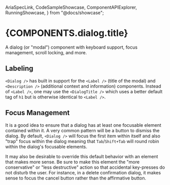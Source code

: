   AriaSpecLink,
  CodeSampleShowcase,
  ComponentAPIExplorer,
  RunningShowcase,
} from "@docs/showcase";


# {COMPONENTS.dialog.title}

A dialog (or "modal") component with keyboard support, focus management, scroll locking, and more.

<RunningShowcase source={ProcessedBasicExample} class={COMPONENTS.dialog.color}>
  <DialogBasicExample />
</RunningShowcase>

## Labeling

`<Dialog />` has built in support for the `<Label />` (title of the modal) and `<Description />`
(additional context and information) components. Instead of `<Label />`, one may use the
`<DialogTitle />` which uses a better default tag of `h1` but is otherwise identical to `<Label />`.

<CodeSampleShowcase source={ProcessedWithCustomLabelExample} />

## Focus Management

It is a good idea to ensure that a dialog has at least one focusable element contained within it. A
very common pattern will be a button to dismiss the dialog. By default, `<Dialog />` will focus the
first item within itself and also "trap" focus within the dialog meaning that `Tab`/`Shift+Tab` will
round robin within the dialog's focusable elements.

It may also be desirable to override this default behavior with an element that makes more sense. Be
sure to make this element the "more conservative" or "less destructive" action so that accidental
key-presses do not disturb the user. For instance, in a delete confirmation dialog, it makes sense
to focus the cancel button rather than the affirmative button.

<CodeSampleShowcase source={ProcessedWithConfirmation} />

<ComponentAPIExplorer components={DialogComponentDocumentation} />

<AriaSpecLink href="dialog_modal" />
